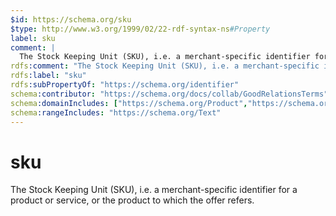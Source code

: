 ```yaml
---
$id: https://schema.org/sku
$type: http://www.w3.org/1999/02/22-rdf-syntax-ns#Property
label: sku
comment: |
  The Stock Keeping Unit (SKU), i.e. a merchant-specific identifier for a product or service, or the product to which the offer refers.
rdfs:comment: "The Stock Keeping Unit (SKU), i.e. a merchant-specific identifier for a product or service, or the product to which the offer refers."
rdfs:label: "sku"
rdfs:subPropertyOf: "https://schema.org/identifier"
schema:contributor: "https://schema.org/docs/collab/GoodRelationsTerms"
schema:domainIncludes: ["https://schema.org/Product","https://schema.org/Demand","https://schema.org/Offer"]
schema:rangeIncludes: "https://schema.org/Text"
---
```


# sku

The Stock Keeping Unit (SKU), i.e. a merchant-specific identifier for a product or service, or the product to which the offer refers.

